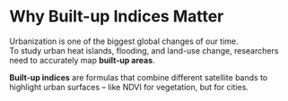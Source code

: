 # Why Built-up Indices Matter

Urbanization is one of the biggest global changes of our time.  
To study urban heat islands, flooding, and land-use change, researchers need to accurately map **built-up areas**.

**Built-up indices** are formulas that combine different satellite bands to highlight urban surfaces – like NDVI for vegetation, but for cities.
